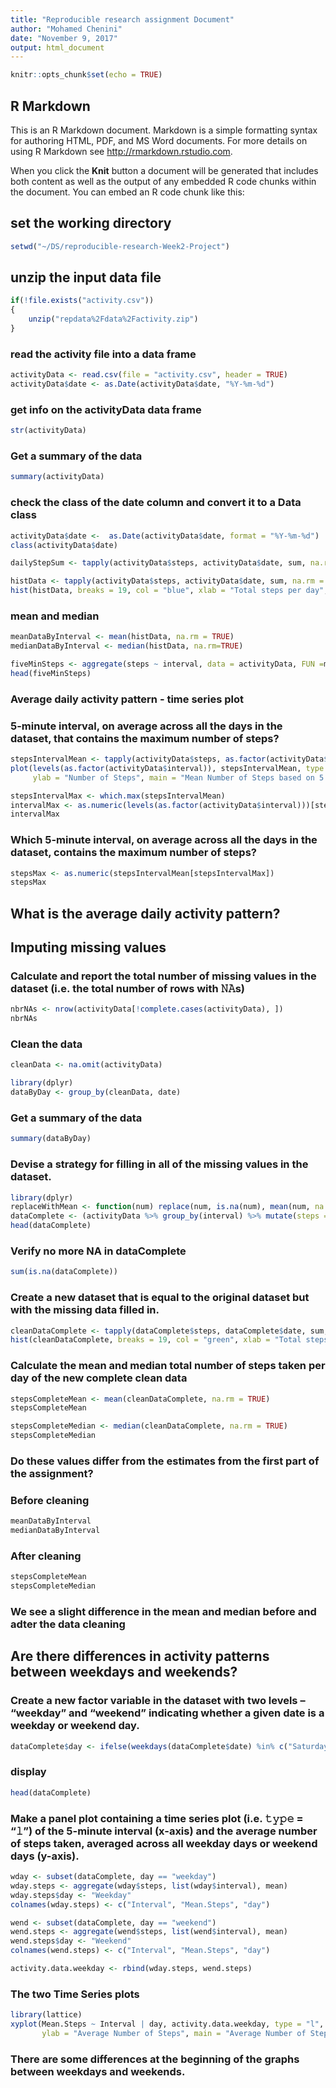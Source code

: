 ```yaml
---
title: "Reproducible research assignment Document"
author: "Mohamed Chenini"
date: "November 9, 2017"
output: html_document
---
```


```r
knitr::opts_chunk$set(echo = TRUE)
```

## R Markdown

This is an R Markdown document. Markdown is a simple formatting syntax for authoring HTML, PDF, and MS Word documents. For more details on using R Markdown see <http://rmarkdown.rstudio.com>.

When you click the **Knit** button a document will be generated that includes both content as well as the output of any embedded R code chunks within the document. You can embed an R code chunk like this:

## set the working directory
```r
setwd("~/DS/reproducible-research-Week2-Project")
```
## unzip the input data file

```r
if(!file.exists("activity.csv"))
{
    unzip("repdata%2Fdata%2Factivity.zip")
}
```
### read the activity file into a data frame

```r
activityData <- read.csv(file = "activity.csv", header = TRUE)
activityData$date <- as.Date(activityData$date, "%Y-%m-%d")
```
### get info on the activityData data frame

```r
str(activityData)
```
### Get a summary of the data

```r
summary(activityData)
```


### check the class of the date column and convert it to a Data class
```r
activityData$date <-  as.Date(activityData$date, format = "%Y-%m-%d")
class(activityData$date)
```
  

```r
dailyStepSum <- tapply(activityData$steps, activityData$date, sum, na.rm = TRUE)
```


```r
histData <- tapply(activityData$steps, activityData$date, sum, na.rm = TRUE)
hist(histData, breaks = 19, col = "blue", xlab = "Total steps per day", ylab = "Number of days", main = "Frequency of Total number of steps per day")
```

### mean and median 

```r
meanDataByInterval <- mean(histData, na.rm = TRUE)
medianDataByInterval <- median(histData, na.rm=TRUE)
```


```r
fiveMinSteps <- aggregate(steps ~ interval, data = activityData, FUN =mean)
head(fiveMinSteps)
```


### Average daily activity pattern  - time series plot 
### 5-minute interval, on average across all the days in the dataset, that contains the maximum number of steps?

```r
stepsIntervalMean <- tapply(activityData$steps, as.factor(activityData$interval), mean, na.rm = TRUE)
plot(levels(as.factor(activityData$interval)), stepsIntervalMean, type = "l", xlab = "Five Minute Interval",
     ylab = "Number of Steps", main = "Mean Number of Steps based on 5 Minute Intervals", col = "red")
```

```r
stepsIntervalMax <- which.max(stepsIntervalMean)
intervalMax <- as.numeric(levels(as.factor(activityData$interval)))[stepsIntervalMax]
intervalMax
```
### Which 5-minute interval, on average across all the days in the dataset, contains the maximum number of steps?

```r
stepsMax <- as.numeric(stepsIntervalMean[stepsIntervalMax])
stepsMax
```


## What is the average daily activity pattern?


## Imputing missing values

### Calculate and report the total number of missing values in the dataset (i.e. the total number of rows with 𝙽𝙰s)

```r
nbrNAs <- nrow(activityData[!complete.cases(activityData), ])
nbrNAs
```

### Clean the data
```r
cleanData <- na.omit(activityData)
```

 
```r
library(dplyr)
dataByDay <- group_by(cleanData, date)
```

### Get a summary of the data

```r
summary(dataByDay)
```

### Devise a strategy for filling in all of the missing values in the dataset. 
```r
library(dplyr)
replaceWithMean <- function(num) replace(num, is.na(num), mean(num, na.rm = TRUE))
dataComplete <- (activityData %>% group_by(interval) %>% mutate(steps = replaceWithMean(steps)))
head(dataComplete)
```
### Verify no more NA in dataComplete
```r
sum(is.na(dataComplete))
```

### Create a new dataset that is equal to the original dataset but with the missing data filled in.

```r
cleanDataComplete <- tapply(dataComplete$steps, dataComplete$date, sum, na.rm = TRUE)
hist(cleanDataComplete, breaks = 19, col = "green", xlab = "Total steps per day", ylab = "Number of days", main = "Frequency of Total number of complete steps per day")
```
### Calculate the mean and median total number of steps taken per day of the new complete clean data

```r
stepsCompleteMean <- mean(cleanDataComplete, na.rm = TRUE)
stepsCompleteMean
```
```r
stepsCompleteMedian <- median(cleanDataComplete, na.rm = TRUE)
stepsCompleteMedian
```

### Do these values differ from the estimates from the first part of the assignment? 
### Before cleaning
```r
meanDataByInterval
medianDataByInterval
```

### After cleaning
```r
stepsCompleteMean
stepsCompleteMedian
```
###  We see a slight difference in the mean and median before and adter the data cleaning


## Are there differences in activity patterns between weekdays and weekends?

### Create a new factor variable in the dataset with two levels – “weekday” and “weekend” indicating whether a given date is a weekday or weekend day.

```r
dataComplete$day <- ifelse(weekdays(dataComplete$date) %in% c("Saturday", "Sunday"), "weekend", "weekday")
```

### display 
```r
head(dataComplete)
```
###  Make a panel plot containing a time series plot (i.e. 𝚝𝚢𝚙𝚎 = "𝚕") of the 5-minute interval (x-axis) and the average number of steps taken, averaged across all weekday days or weekend days (y-axis).

```r
wday <- subset(dataComplete, day == "weekday")
wday.steps <- aggregate(wday$steps, list(wday$interval), mean)
wday.steps$day <- "Weekday"
colnames(wday.steps) <- c("Interval", "Mean.Steps", "day")

wend <- subset(dataComplete, day == "weekend")
wend.steps <- aggregate(wend$steps, list(wend$interval), mean)
wend.steps$day <- "Weekend"
colnames(wend.steps) <- c("Interval", "Mean.Steps", "day")

activity.data.weekday <- rbind(wday.steps, wend.steps)
```
### The two Time Series plots
```r
library(lattice)
xyplot(Mean.Steps ~ Interval | day, activity.data.weekday, type = "l", layout = c(1,2), 
       ylab = "Average Number of Steps", main = "Average Number of Steps in 5 minute intervals Wday vs Wend", col = "green")
```

### There are some differences at the beginning of the graphs between weekdays and weekends.
